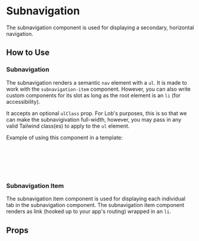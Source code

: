 
# Subnavigation

The subnavigation component is used for displaying a secondary, horizontal navigation.

<Canvas of={Primary} />

## How to Use

### Subnavigation

The subnavigation renders a semantic `nav` element with a `ul`. It is made to work with the `subnavigation-item` component. However, you can also write custom components for its slot as long as the root element is an `li` (for accessibility).

It accepts an optional `ulClass` prop. For Lob's purposes, this is so that we can make the subnavigivation full-width, however, you may pass in any valid Tailwind class(es) to apply to the `ul` element.

Example of using this component in a template:

```html
<subnavigation>
  <subnavigation-item title="Account" to="/account" />
  <subnavigation-item title="API Keys" to="/api-keys" />
  <subnavigation-item title="Payment" to="/payment" />
</subnavigation>
```

### Subnavigation Item

The subnavigation item component is used for displaying each individual tab in the subnavigation component. The subnavigation item component renders as link (hooked up to your app's routing) wrapped in an `li`.

## Props

<ArgTypes story={PRIMARY_STORY} />
